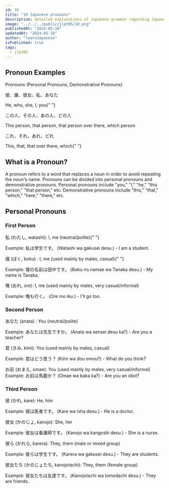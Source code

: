 ```yaml
---
id: 10
title: "10 Japanese pronouns"
description: detailed explanations of Japanese grammar regarding Japanese pronouns,learn how to use Modifying Noun/Formal Noun -の- in Japanese with example.JLPTN5 grammar.
image: "../../../public/jlptN5/10.png"
publishedAt: "2024-05-10"
updatedAt: "2024-05-10"
author: "learnJapanese"
isPublished: true
tags:
  - jlptN5
---
```


## Pronoun Examples

Pronouns (Personal Pronouns, Demonstrative Pronouns)

<Span>彼、誰、彼女、私、あなた</Span>

He, who, she, I, you{" "}

<Span>この人、その人、あの人、どの人 </Span>

This person, that person, that person over there, which person

<Span>これ、それ、あれ、どれ</Span>

This, that, that over there, which{" "}

## What is a Pronoun?

A pronoun refers to a word that replaces a noun in order to avoid repeating the noun's name. Pronouns can be divided into personal pronouns and demonstrative pronouns. Personal pronouns include "you," "I," "he," "this person," "that person," etc. Demonstrative pronouns include "this," "that," "which," "here," "there," etc.

## Personal Pronouns

### First Person

<Span>私</Span> (わたし, watashi): I, me (neutral/polite){" "}

Example: 私は学生です。
(Watashi wa gakusei desu.) - I am a student.

<Span>僕 (ぼく, boku)</Span> : I, me (used mainly by males, casual){" "}

Example: 僕の名前は田中です。
(Boku no namae wa Tanaka desu.) - My name is Tanaka.

<Span>俺 (おれ, ore)</Span>: I, me (used mainly by males, very casual/informal)

Example: 俺も行く。 (Ore mo iku.) - I'll go too.

### Second Person

<Span>あなた (anata)</Span> : You (neutral/polite)

Example: あなたは先生ですか。 (Anata wa sensei desu ka?) - Are you a teacher?

<Span>君 (きみ, kimi)</Span>: You (used mainly by males, casual)

Example: 君はどう思う？ (Kimi wa dou omou?) - What do you think?

<Span>お前 (おまえ, omae)</Span>: You (used mainly by males, very
casual/informal) Example: お前は馬鹿か？ (Omae wa baka ka?) - Are you an idiot?

### Third Person

<Span>彼 (かれ, kare)</Span>: He, him

Example: 彼は医者です。 (Kare wa isha desu.) - He is a doctor.

<Span>彼女 (かのじょ, kanojo)</Span>: She, her

Example: 彼女は看護師です。 (Kanojo wa kangoshi desu.) - She is a nurse.

<Span>彼ら (かれら, karera)</Span>: They, them (male or mixed group)

Example: 彼らは学生です。 (Karera wa gakusei desu.) - They are students.

<Span>彼女たち (かのじょたち, kanojotachi)</Span>: They, them (female group)

Example: 彼女たちは友達です。 (Kanojotachi wa tomodachi desu.) - They are friends.
